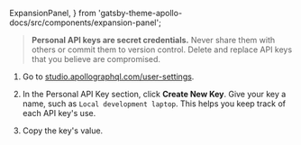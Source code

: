   ExpansionPanel,
} from 'gatsby-theme-apollo-docs/src/components/expansion-panel';

<ExpansionPanel title="How to obtain a personal API key">

> **Personal API keys are secret credentials.** Never share them with others or commit them to version control. Delete and replace API keys that you believe are compromised.

1. Go to [studio.apollographql.com/user-settings](https://studio.apollographql.com/user-settings).

2. In the Personal API Key section, click **Create New Key**. Give your key a name, such as `Local development laptop`. This helps you keep track of each API key's use.

3. Copy the key's value.

</ExpansionPanel>
